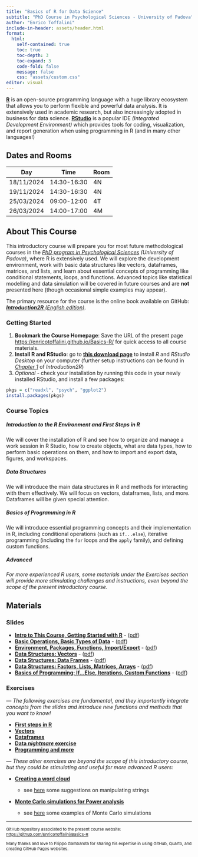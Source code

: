 ```yaml
---
title: "Basics of R for Data Science"
subtitle: "PhD Course in Psychological Sciences - University of Padova"
author: "Enrico Toffalini"
include-in-header: assets/header.html
format: 
  html:
    self-contained: true
    toc: true   
    toc-depth: 3 
    toc-expand: 3 
    code-fold: false 
    message: false
    css: "assets/custom.css"
editor: visual
---
```


[**R**](https://www.r-project.org/){target="_blank"} is an open-source programming language with a huge library ecosystem that allows you to perform flexible and powerful data analysis. It is extensively used in academic research, but also increasingly adopted in business for data science. [**RStudio**](https://posit.co/download/rstudio-desktop/){target="_blank"} is a popular IDE *(Integrated Development Environment)* which provides tools for coding, visualization, and report generation when using programming in R (and in many other languages!)

## Dates and Rooms

| Day        | Time        | Room |
|------------|-------------|------|
| 18/11/2024 | 14:30-16:30 | 4N   |
| 19/11/2024 | 14:30-16:30 | 4N   |
| 25/03/2024 | 09:00-12:00 | 4T   |
| 26/03/2024 | 14:00-17:00 | 4M   |

## About This Course

This introductory course will prepare you for most future methodological courses in the [*PhD program in Psychological Sciences*](https://dottorato.psy.unipd.it/en){target="_blank"} *(University of Padova)*, where R is extensively used. We will explore the development environment, work with basic data structures like vectors, dataframes, matrices, and lists, and learn about essential concepts of programming like conditional statements, loops, and functions. Advanced topics like statistical modelling and data simulation will be covered in future courses and are **not** presented here (though occasional simple examples may appear).

The primary resource for the course is the online book available on GitHub: [***Introduction2R** (English edition)*](https://psicostat.github.io/Introduction2R_EN/){target="_blank"}.

### Getting Started

1.  **Bookmark the Course Homepage**: Save the URL of the present page [https://enricotoffalini.github.io/Basics-R/](https://enricotoffalini.github.io/Basics-R/){target="_blank"} for quick access to all course materials.
2.  **Install R and RStudio**: go to [**this download page**](https://posit.co/download/rstudio-desktop/){target="_blank"} to install *R* and *RStudio Desktop* on your computer (further setup instructions can be found in [*Chapter 1*](https://psicostat.github.io/Introduction2R_EN/install.html){target="_blank"} of *Introduction2R*)
3.  *Optional* - check your installation by running this code in your newly installed RStudio, and install a few packages:

``` r
pkgs = c("readxl", "psych", "ggplot2")
install.packages(pkgs)
```

### Course Topics

##### Introduction to the R Environment and First Steps in R

We will cover the installation of R and see how to organize and manage a work session in R Studio, how to create objects, what are data types, how to perform basic operations on them, and how to import and export data, figures, and workspaces.

##### Data Structures

We will introduce the main data structures in R and methods for interacting with them effectively. We will focus on vectors, dataframes, lists, and more. Dataframes will be given special attention.

##### Basics of Programming in R

We will introduce essential programming concepts and their implementation in R, including conditional operations (such as `if...else`), iterative programming (including the `for` loops and the `apply` family), and defining custom functions.

##### *Advanced*

*For more experienced R users, some materials under the Exercises section will provide more stimulating challenges and instructions, even beyond the scope of the present introductory course.*

## Materials

<!--
::: {style="color: #999; font-weight: bold; font-style: italic;"}
SECTION IN PROGRESS: NEW MATERIALS WILL BE ADDED HERE THROUGHOUT THE COURSE
:::
-->

### Slides

-   [**Intro to This Course, Getting Started with R**](Slides/0.GettingStartedR.html){target="_blank"} - ([pdf](Slides/0.GettingStartedR.pdf){target="_blank"})
-   [**Basic Operations, Basic Types of Data**](Slides/1.1.FirstStepsR-1.html){target="_blank"} - ([pdf](Slides/1.1.FirstStepsR-1.pdf){target="_blank"})
-   [**Environment, Packages, Functions, Import/Export**](Slides/1.2.FirstStepsR-2.html){target="_blank"} - ([pdf](Slides/1.2.FirstStepsR-2.pdf){target="_blank"})
-   [**Data Structures: Vectors**](Slides/2.1.DataStruc-1.html){target="_blank"} - ([pdf](Slides/2.1.DataStruc-1.pdf){target="_blank"})
-   [**Data Structures: Data Frames**](Slides/2.2.DataStruc-2.html){target="_blank"} - ([pdf](Slides/2.2.DataStruc-2.pdf){target="_blank"})
-   [**Data Structures: Factors, Lists, Matrices, Arrays**](Slides/2.3.DataStruc-3.html){target="_blank"} - ([pdf](Slides/2.3.DataStruc-3.pdf){target="_blank"})
-   [**Basics of Programming: If...Else, Iterations, Custom Functions**](Slides/3.Programming.html){target="_blank"} - ([pdf](Slides/3.Programming.pdf){target="_blank"})

### Exercises

*— The following exercises are fundamental, and they importantly integrate concepts from the slides and introduce new functions and methods that you want to know!*

-   [**First steps in R**](Exercises/1-Exercises-First-steps.html){target="_blank"}
-   [**Vectors**](Exercises/2.1-Exercises-Vectors.html){target="_blank"}
-   [**Dataframes**](Exercises/2.2-Exercises-Dataframes.html){target="_blank"}
-   [<b>Data <em>nightmare</em> exercise</b>](Exercises/2.3-Exercises-DataScientist.html){target="_blank"}
-   [**Programming and more**](Exercises/3-Exercises-ProgrMore.html){target="_blank"}

*— These other exercises are beyond the scope of this introductory course, but they could be stimulating and useful for more advanced R users:*

-   [**Creating a word cloud**](Exercises/11-WordCloud.html){target="_blank"}
    -   ::: {style="font-size:14px;"}
        see [here](Exercises/ExampleStrings.html){target="_blank"} some suggestions on manipulating strings
        :::
-   [**Monte Carlo simulations for Power analysis**](Exercises/12-MonteCarloSim.html){target="_blank"}
    -   ::: {style="font-size:14px;"}
        see [here](Exercises/ExampleMC.html){target="_blank"} some examples of Monte Carlo simulations
        :::

------------------------------------------------------------------------

::: {style="font-size:11px;"}
GitHub repository associated to the present course website: [https://github.com/EnricoToffalini/Basics-R](https://github.com/EnricoToffalini/Basics-R){target="_blank"}

Many thanks and love to Filippo Gambarota for sharing his expertise in using GitHub, Quarto, and creating GitHub Pages websites.
:::
